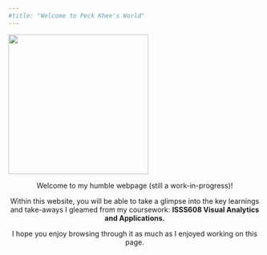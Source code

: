 ```yaml
---
#title: "Welcome to Peck Khee's World"
---
```


[![](giphy.gif){fig-align="center" width="279"}](https://media.giphy.com/media/JWuBH9rCO2uZuHBFpm/giphy.gif)

::: {style="text-align: center;"}
Welcome to my humble webpage (still a work-in-progress)!

Within this website, you will be able to take a glimpse into the key learnings and take-aways I gleamed from my coursework: **ISSS608 Visual Analytics and Applications.**

I hope you enjoy browsing through it as much as I enjoyed working on this page.
:::
